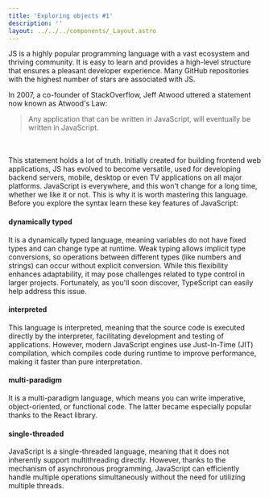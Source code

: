 ```yaml
---
title: 'Exploring objects #1'
description: ''
layout: ../../../components/_Layout.astro
---
```


JS is a highly popular programming language with a vast ecosystem and thriving community. It is easy to learn and provides a high-level structure that ensures a pleasant developer experience. Many GitHub repositories with the highest number of stars are associated with JS. 

In 2007, a co-founder of StackOverflow, Jeff Atwood uttered a statement now known as Atwood's Law: <blockquote>Any application that can be written in JavaScript, will eventually be written in JavaScript.</blockquote> <br></br>This statement holds a lot of truth. Initially created for building frontend web applications, JS has evolved to become versatile, used for developing backend servers, mobile, desktop or even TV applications on all major platforms. JavaScript is everywhere, and this won't change for a long time, whether we like it or not. This is why it is worth mastering this language. Before you explore the syntax learn these key features of JavaScript:

#### dynamically typed

It is a dynamically typed language, meaning variables do not have fixed types and can change type at runtime. Weak typing allows implicit type conversions, so operations between different types (like numbers and strings) can occur without explicit conversion. While this flexibility enhances adaptability, it may pose challenges related to type control in larger projects. Fortunately, as you'll soon discover, TypeScript can easily help address this issue.

#### interpreted

This language is interpreted, meaning that the source code is executed directly by the interpreter, facilitating development and testing of applications.  However, modern JavaScript engines use Just-In-Time (JIT) compilation, which compiles code during runtime to improve performance, making it faster than pure interpretation.

#### multi-paradigm

It is a multi-paradigm language, which means you can write imperative, object-oriented, or functional code. The latter became especially popular thanks to the React library.

#### single-threaded

JavaScript is a single-threaded language, meaning that it does not inherently support multithreading directly. However, thanks to the mechanism of asynchronous programming, JavaScript can efficiently handle multiple operations simultaneously without the need for utilizing multiple threads.



